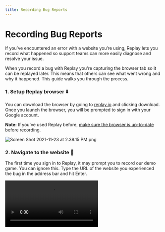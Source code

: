 ```yaml
---
title: Recording Bug Reports
---
```


# Recording Bug Reports

If you’ve encountered an error with a website you’re using, Replay lets you record what happened so support teams can more easily diagnose and resolve your issue.

When you record a bug with Replay you're capturing the browser tab so it can be replayed later. This means that others can see what went wrong and why it happened. This guide walks you through the process.

### 1. Setup Replay browser ⬇️

You can download the browser by going to [replay.io](https://replay.io) and clicking download. Once you launch the browser, you will be prompted to sign in with your Google account.

**Note:** If you’ve used Replay before, [make sure the browser is up-to-date](/test-suites/playwright/playwright-troubleshooting-guide) before recording.

![Screen Shot 2021-11-23 at 2.38.15 PM.png](/images/Screen_Shot_2021-11-23_at_2.38.15_PM_klyky.png)

### 2. Navigate to the website 📍

The first time you sign in to Replay, it may prompt you to record our demo game. You can ignore this. Type the URL of the website you experienced the bug in the address bar and hit Enter.

<Video src={navigatetowebsiteJafxk} />

### 3. Click record 📹

Click the blue record button to the right of the address bar. The page will refresh and the recording will begin!

<Video src={pressrecordPukiu} />

### 4. Recreate the bug 🐛

Retrace the steps that triggered the bug. For example, if you clicked a link and it was broken, you’ll want to click the link again with the recording running. Once you’re done, click the red stop button.

<Callout type="info" emoji="💡">
We recommend keeping the recording as short as possible. Try to only record the steps needed to recreate the issue that occurred.

</Callout>

<Video src={recreatebugSeylr} />

### 5. Save the replay ⬆️

After you stop recording, you can add a title describing the bug you found and save the replay. 

We recommend leaving the replay private and sharing it in step 7.

<Video src={savereplayUkkjv} />

### 6. Add comments 💬

Once you save the replay, adding [Comments](/reference-guide/debugging/commenting) is a great way to leave notes for yourself or other members of your team. You can add comments to the video, print statements, console logs, network requests, or a source.

<Callout type="info" emoji="💡">
When adding a replay to a bug report, comments can be a “trail of breadcrumbs” allowing your team member to jump to a point in time where the issue occurred and start debugging right away.

</Callout>

<Video src={addcommentZwepn} />

### 7. Share the replay 👋

After you've saved the replay, you will be redirected to the replay itself. You can then share with whoever will be viewing the bug.

Click the blue share button in the top right and add their email address. You can add anyone and they will get an email invitation from us to view the replay.

<Callout type="info" emoji="💡">
If you’re adding a replay to a GitHub issue or support ticket and don’t have an email address, you can also make the replay public, then share by copying the link.

</Callout>

<Video src={shareGtcpd} />

## Need help?

If you run into any issues, contact us at support@replay.io or in the [Replay Discord](https://replay.io/discord).